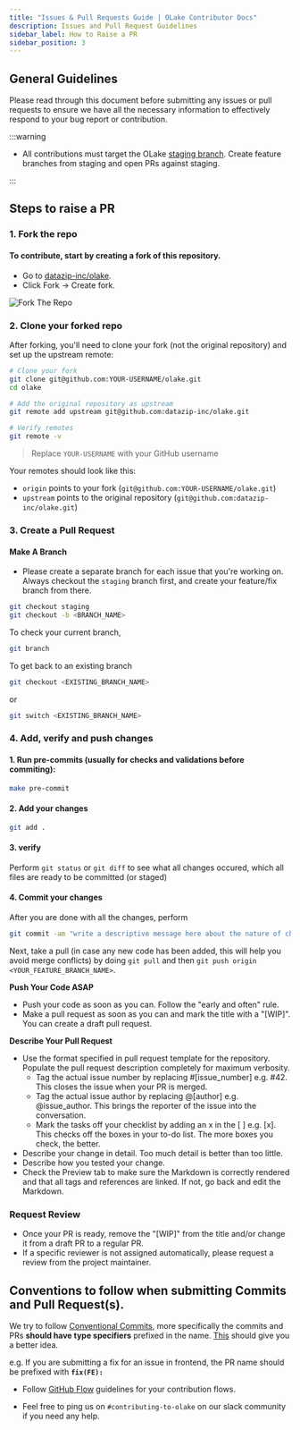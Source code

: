 ```yaml
---
title: "Issues & Pull Requests Guide | OLake Contributor Docs"
description: Issues and Pull Request Guidelines
sidebar_label: How to Raise a PR
sidebar_position: 3
---
```


## General Guidelines

Please read through this document before submitting any issues or pull requests to ensure we have all the necessary information to effectively respond to your bug report or contribution.


:::warning

- All contributions must target the OLake [staging branch](https://github.com/datazip-inc/olake/tree/staging). Create feature branches from staging and open PRs against staging.

:::

## Steps to raise a PR

### 1. Fork the repo

#### To contribute, start by creating a fork of this repository.
- Go to [datazip-inc/olake](https://github.com/datazip-inc/olake).
- Click Fork → Create fork.

![Fork The Repo](/img/community/how-to-raise-a-pr/fork-repo.webp)

### 2. Clone your forked repo

After forking, you'll need to clone your fork (not the original repository) and set up the upstream remote:

```bash
# Clone your fork
git clone git@github.com:YOUR-USERNAME/olake.git
cd olake

# Add the original repository as upstream
git remote add upstream git@github.com:datazip-inc/olake.git

# Verify remotes
git remote -v
```

> Replace `YOUR-USERNAME` with your GitHub username

Your remotes should look like this:
- `origin` points to your fork (`git@github.com:YOUR-USERNAME/olake.git`)
- `upstream` points to the original repository (`git@github.com:datazip-inc/olake.git`)

### 3. Create a Pull Request

#### Make A Branch
- Please create a separate branch for each issue that you're working on. Always checkout the `staging` branch first, and create your feature/fix branch from there.

```bash
git checkout staging
git checkout -b <BRANCH_NAME>
```

To check your current branch,

```bash
git branch
```

To get back to an existing branch

```bash
git checkout <EXISTING_BRANCH_NAME> 
```

or

```bash
git switch <EXISTING_BRANCH_NAME> 
```

### 4. Add, verify and push changes

#### 1. Run pre-commits (usually for checks and validations before commiting):

```bash
make pre-commit
```

#### 2. Add your changes

```bash
git add . 
```

#### 3. verify

Perform `git status` or `git diff` to see what all changes occured, which all files are ready to be committed (or staged)

#### 4. Commit your changes

After you are done with all the changes, perform

```bash
git commit -am "write a descriptive message here about the nature of changes / addition of code"
```

Next, take a pull (in case any new code has been added, this will help you avoid merge conflicts) by doing `git pull` and then `git push origin <YOUR_FEATURE_BRANCH_NAME>`.

**Push Your Code ASAP**
- Push your code as soon as you can. Follow the "early and often" rule.
- Make a pull request as soon as you can and mark the title with a "[WIP]". You can create a draft pull request.

**Describe Your Pull Request**
- Use the format specified in pull request template for the repository. Populate the pull request description completely for maximum verbosity.
  - Tag the actual issue number by replacing #[issue_number] e.g. #42. This closes the issue when your PR is merged.
  - Tag the actual issue author by replacing @[author] e.g. @issue_author. This brings the reporter of the issue into the conversation.
  - Mark the tasks off your checklist by adding an x in the [ ] e.g. [x]. This checks off the boxes in your to-do list. The more boxes you check, the better.
- Describe your change in detail. Too much detail is better than too little.
- Describe how you tested your change.
- Check the Preview tab to make sure the Markdown is correctly rendered and that all tags and references are linked. If not, go back and edit the Markdown.

### Request Review
- Once your PR is ready, remove the "[WIP]" from the title and/or change it from a draft PR to a regular PR.
- If a specific reviewer is not assigned automatically, please request a review from the project maintainer.

## Conventions to follow when submitting Commits and Pull Request(s).

We try to follow [Conventional Commits](https://www.conventionalcommits.org/en/v1.0.0/), more specifically the commits and PRs **should have type specifiers** prefixed in the name. [This](https://www.conventionalcommits.org/en/v1.0.0/#specification) should give you a better idea.

e.g. If you are submitting a fix for an issue in frontend, the PR name should be prefixed with **`fix(FE):`**

- Follow [GitHub Flow](https://guides.github.com/introduction/flow/) guidelines for your contribution flows.

- Feel free to ping us on `#contributing-to-olake` on our slack community if you need any help.


